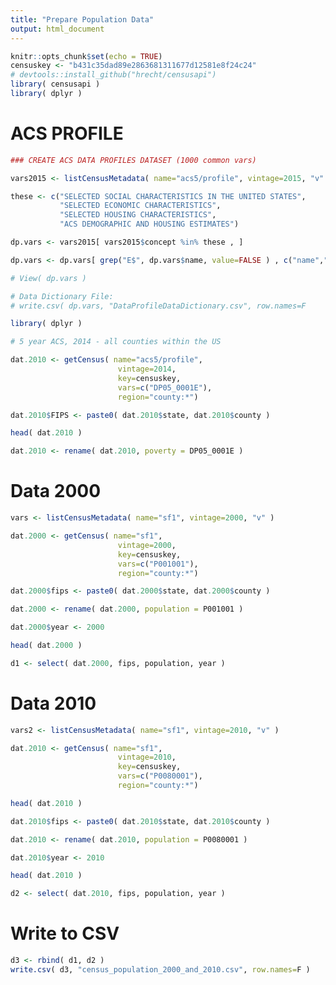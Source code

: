 ```yaml
---
title: "Prepare Population Data"
output: html_document
---
```


```r
knitr::opts_chunk$set(echo = TRUE)
censuskey <- "b431c35dad89e2863681311677d12581e8f24c24"
# devtools::install_github("hrecht/censusapi")
library( censusapi )
library( dplyr )
```





# ACS PROFILE

```r
### CREATE ACS DATA PROFILES DATASET (1000 common vars)

vars2015 <- listCensusMetadata( name="acs5/profile", vintage=2015, "v" )

these <- c("SELECTED SOCIAL CHARACTERISTICS IN THE UNITED STATES",
           "SELECTED ECONOMIC CHARACTERISTICS",
           "SELECTED HOUSING CHARACTERISTICS",
           "ACS DEMOGRAPHIC AND HOUSING ESTIMATES")

dp.vars <- vars2015[ vars2015$concept %in% these , ]

dp.vars <- dp.vars[ grep("E$", dp.vars$name, value=FALSE ) , c("name","label") ]

# View( dp.vars )

# Data Dictionary File:
# write.csv( dp.vars, "DataProfileDataDictionary.csv", row.names=F 
```


```r

library( dplyr )

# 5 year ACS, 2014 - all counties within the US

dat.2010 <- getCensus( name="acs5/profile", 
                        vintage=2014, 
                        key=censuskey, 
                        vars=c("DP05_0001E"), 
                        region="county:*")

dat.2010$FIPS <- paste0( dat.2010$state, dat.2010$county )

head( dat.2010 )

dat.2010 <- rename( dat.2010, poverty = DP05_0001E )

```


# Data 2000

```r
vars <- listCensusMetadata( name="sf1", vintage=2000, "v" )
```


```r
dat.2000 <- getCensus( name="sf1", 
                        vintage=2000, 
                        key=censuskey, 
                        vars=c("P001001"), 
                        region="county:*")

dat.2000$fips <- paste0( dat.2000$state, dat.2000$county )

dat.2000 <- rename( dat.2000, population = P001001 )

dat.2000$year <- 2000

head( dat.2000 )

d1 <- select( dat.2000, fips, population, year )
```


# Data 2010

```r
vars2 <- listCensusMetadata( name="sf1", vintage=2010, "v" )
```

```r
dat.2010 <- getCensus( name="sf1", 
                        vintage=2010, 
                        key=censuskey, 
                        vars=c("P0080001"), 
                        region="county:*")

head( dat.2010 )

dat.2010$fips <- paste0( dat.2010$state, dat.2010$county )

dat.2010 <- rename( dat.2010, population = P0080001 )

dat.2010$year <- 2010

head( dat.2010 )

d2 <- select( dat.2010, fips, population, year )

```


# Write to CSV

```r
d3 <- rbind( d1, d2 )
write.csv( d3, "census_population_2000_and_2010.csv", row.names=F )
```

